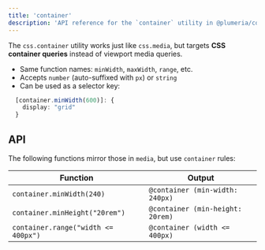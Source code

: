 ```yaml
---
title: 'container'
description: 'API reference for the `container` utility in @plumeria/core'
---
```


The `css.container` utility works just like `css.media`, but targets **CSS container queries** instead of viewport media queries.

- Same function names: `minWidth`, `maxWidth`, `range`, etc.
- Accepts `number` (auto-suffixed with `px`) or `string`
- Can be used as a selector key:
```ts
  [container.minWidth(600)]: {
    display: "grid"
  }
```


## API

The following functions mirror those in `media`, but use `container` rules:

| Function                            | Output                           |
| ----------------------------------- | -------------------------------- |
| `container.minWidth(240)`           | `@container (min-width: 240px)`  |
| `container.minHeight("20rem")`      | `@container (min-height: 20rem)` |
| `container.range("width <= 400px")` | `@container (width <= 400px)`    |